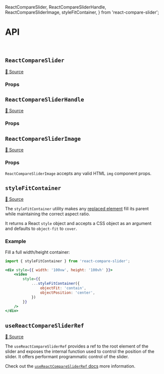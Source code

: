 
  ReactCompareSlider, 
  ReactCompareSliderHandle,
  ReactCompareSliderImage,
  styleFitContainer,
} from 'react-compare-slider';

<Meta title="Docs/API" />

# API

<br />

## `ReactCompareSlider`

<Description of={ReactCompareSlider} />

[🔗 Source](https://github.com/nerdyman/react-compare-slider/blob/main/src/ReactCompareSlider.tsx)

### Props

<ArgsTable of={ReactCompareSlider} />


## `ReactCompareSliderHandle`

<Description of={ReactCompareSliderHandle} />

[🔗 Source](https://github.com/nerdyman/react-compare-slider/blob/main/src/ReactCompareSliderHandle.tsx)

### Props

<ArgsTable of={ReactCompareSliderHandle} />


## `ReactCompareSliderImage`

<Description of={ReactCompareSliderImage} />

[🔗 Source](https://github.com/nerdyman/react-compare-slider/blob/main/src/ReactCompareSliderImage.tsx)

### Props

`ReactCompareSliderImage` accepts any valid HTML `img` component props.


## `styleFitContainer`

<Description of={styleFitContainer} />

[🔗 Source](https://github.com/nerdyman/react-compare-slider/blob/main/src/utils.ts#L16)

The `styleFitContainer` utility makes any [replaced element](https://developer.mozilla.org/en-US/docs/Web/CSS/Replaced_element)
fill its parent while maintaining the correct aspect ratio.

It returns a React `style` object and accepts a CSS object as an argument and
defaults to `object-fit` to `cover`.

### Example

Fill a full width/height container:

```jsx
import { styleFitContainer } from 'react-compare-slider';

<div style={{ width: '100vw', height: '100vh' }}>
    <video
        style={{
            ...styleFitContainer({
                objectFit: 'contain',
                objectPosition: 'center',
            })
        }}
    />
</div>
```

## `useReactCompareSliderRef`

[🔗 Source](https://github.com/nerdyman/react-compare-slider/blob/main/src/useReactCompareSliderRef.ts)

The `useReactCompareSliderRef` provides a ref to the root element of the slider and exposes the internal
function used to control the position of the slider. It offers performant programmatic control of the slider.

Check out the [`useReactCompareSliderRef` docs](/story/docs-usereactcomparesliderref--page) more information.
